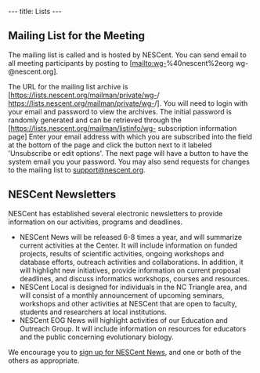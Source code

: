 ---
title: Lists
---

==Mailing List for the Meeting==

The mailing list is called {{GroupEmailName}} and is hosted by NESCent. You can send email to all meeting participants by posting to [mailto:wg-{{SITENAME}}%40nescent%2eorg wg-{{SITENAME}}&#64;nescent&#46;org].

The URL for the mailing list archive is  [https://lists.nescent.org/mailman/private/wg-{{SITENAME}}/ https://lists.nescent.org/mailman/private/wg-{{SITENAME}}/]. You will need to login with your email and password to view the archives. The initial password is randomly generated and can be retrieved through the [https://lists.nescent.org/mailman/listinfo/wg-{{SITENAME}} subscription information page] Enter your email address with which you are subscribed into the field at the bottom of the page and click the button next to it labeled 'Unsubscribe or edit options'. The next page will have a button to have the system email you your password. You may also send requests for changes to the mailing list to [mailto:support%40nescent%2eorg support&#64;nescent&#46;org].

==NESCent Newsletters==

NESCent has established several electronic newsletters to provide information on our activities, programs and deadlines.

* NESCent News will be released 6-8 times a year, and will summarize current activities at the Center. It will include information on funded projects, results of scientific activities, ongoing workshops and database efforts, outreach activities and collaborations. In addition, it will highlight new initiatives, provide information on current proposal deadlines, and discuss informatics workshops, courses and resources.
* NESCent Local is designed for individuals in the NC Triangle area, and will consist of a monthly announcement of upcoming seminars, workshops and other activities at NESCent that are open to faculty, students and researchers at local institutions.
* NESCent EOG News will highlight activities of our Education and Outreach Group. It will include information on resources for educators and the public concerning evolutionary biology.

We encourage you to [http://www.nescent.org/about/contact.php sign up for NESCent News], and one or both of the others as appropriate.